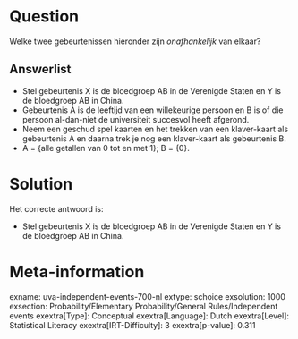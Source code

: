 Question
========

Welke twee gebeurtenissen hieronder zijn *onafhankelijk* van elkaar?

Answerlist
----------

* Stel gebeurtenis X is de bloedgroep AB in de Verenigde Staten en Y is de bloedgroep AB in China.
* Gebeurtenis A is de leeftijd van een willekeurige persoon en B is of die persoon al-dan-niet de universiteit succesvol heeft afgerond.
* Neem een geschud spel kaarten en het trekken van een klaver-kaart als gebeurtenis A en daarna trek je nog een klaver-kaart als gebeurtenis B.
* A = {alle getallen van 0 tot en met 1}; B = {0}.

Solution
========

Het correcte antwoord is: 

* Stel gebeurtenis X is de bloedgroep AB in de Verenigde Staten en Y is de bloedgroep AB in China.

Meta-information
================
exname: uva-independent-events-700-nl
extype: schoice
exsolution: 1000
exsection: Probability/Elementary Probability/General Rules/Independent events
exextra[Type]: Conceptual
exextra[Language]: Dutch
exextra[Level]: Statistical Literacy
exextra[IRT-Difficulty]: 3
exextra[p-value]: 0.311
